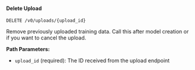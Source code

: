 #### Delete Upload
```http
DELETE /v0/uploads/{upload_id}
```

Remove previously uploaded training data. Call this after model creation or if you want to cancel the upload.

**Path Parameters:**
- `upload_id` (required): The ID received from the upload endpoint
